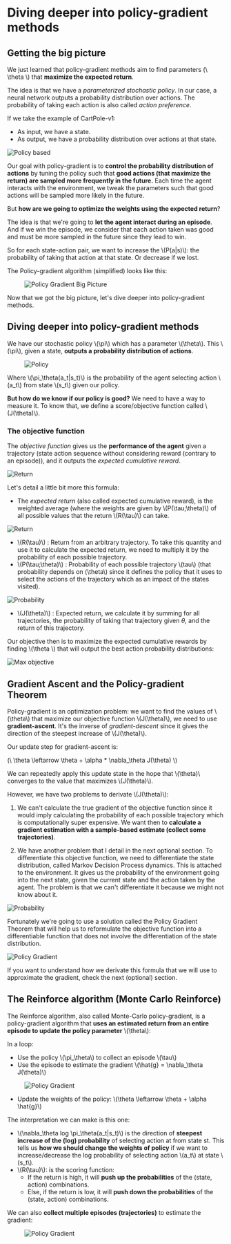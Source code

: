 # Diving deeper into policy-gradient methods

## Getting the big picture

We just learned that policy-gradient methods aim to find parameters (\\ \theta \\) that **maximize the expected return**.

The idea is that we have a *parameterized stochastic policy*. In our case, a neural network outputs a probability distribution over actions. The probability of taking each action is also called *action preference*.

If we take the example of CartPole-v1:
- As input, we have a state.
- As output, we have a probability distribution over actions at that state.

<img src="https://huggingface.co/datasets/huggingface-deep-rl-course/course-images/resolve/main/en/unit6/policy_based.png" alt="Policy based" />

Our goal with policy-gradient is to **control the probability distribution of actions** by tuning the policy such that **good actions (that maximize the return) are sampled more frequently in the future.**
Each time the agent interacts with the environment, we tweak the parameters such that good actions will be sampled more likely in the future.

But **how are we going to optimize the weights using the expected return**?

The idea is that we're going to **let the agent interact during an episode**. And if we win the episode, we consider that each action taken was good and must be more sampled in the future
since they lead to win.

So for each state-action pair, we want to increase the \\(P(a|s)\\): the probability of taking that action at that state. Or decrease if we lost.

The Policy-gradient algorithm (simplified) looks like this:
<figure class="image table text-center m-0 w-full">
  <img src="https://huggingface.co/datasets/huggingface-deep-rl-course/course-images/resolve/main/en/unit6/pg_bigpicture.jpg" alt="Policy Gradient Big Picture"/>
</figure>

Now that we got the big picture, let's dive deeper into policy-gradient methods.

## Diving deeper into policy-gradient methods

We have our stochastic policy \\(\pi\\) which has a parameter \\(\theta\\). This \\(\pi\\), given a state, **outputs a probability distribution of actions**.

<figure class="image table text-center m-0 w-full">
  <img src="https://huggingface.co/datasets/huggingface-deep-rl-course/course-images/resolve/main/en/unit6/stochastic_policy.png" alt="Policy"/>
</figure>

Where \\(\pi_\theta(a_t|s_t)\\) is the probability of the agent selecting action \\(a_t\\) from state \\(s_t\\) given our policy.

**But how do we know if our policy is good?** We need to have a way to measure it. To know that, we define a score/objective function called \\(J(\theta)\\).

### The objective function

The *objective function* gives us the **performance of the agent** given a trajectory (state action sequence without considering reward (contrary to an episode)), and it outputs the *expected cumulative reward*.

<img src="https://huggingface.co/datasets/huggingface-deep-rl-course/course-images/resolve/main/en/unit6/objective.jpg" alt="Return"/>

Let's detail a little bit more this formula:
- The *expected return* (also called expected cumulative reward), is the weighted average (where the weights are given by \\(P(\tau;\theta)\\) of all possible values that the return \\(R(\tau)\\) can take.

<img src="https://huggingface.co/datasets/huggingface-deep-rl-course/course-images/resolve/main/en/unit6/expected_reward.png" alt="Return"/>


- \\(R(\tau)\\) :  Return from an arbitrary trajectory. To take this quantity and use it to calculate the expected return, we need to multiply it by the probability of each possible trajectory.
- \\(P(\tau;\theta)\\) : Probability of each possible trajectory \\(tau\\) (that probability depends on (\\theta\\) since it defines the policy that it uses to select the actions of the trajectory which as an impact of the states visited).

<img src="https://huggingface.co/datasets/huggingface-deep-rl-course/course-images/resolve/main/en/unit6/probability.png" alt="Probability"/>

- \\(J(\theta)\\) : Expected return, we calculate it by summing for all trajectories, the probability of taking that trajectory given $\theta$, and the return of this trajectory.

Our objective then is to maximize the expected cumulative rewards by finding \\(\theta \\) that will output the best action probability distributions:


<img src="https://huggingface.co/datasets/huggingface-deep-rl-course/course-images/resolve/main/en/unit6/max_objective.png" alt="Max objective"/>


## Gradient Ascent and the Policy-gradient Theorem

Policy-gradient is an optimization problem: we want to find the values of \\(\theta\\) that maximize our objective function \\(J(\theta)\\), we need to use **gradient-ascent**. It's the inverse of *gradient-descent* since it gives the direction of the steepest increase of \\(J(\theta)\\).

Our update step for gradient-ascent is:

(\\ \theta \leftarrow \theta + \alpha *  \nabla_\theta J(\theta) \\)

We can repeatedly apply this update state in the hope that \\(\theta)\\ converges to the value that maximizes \\(J(\theta)\\).

However, we have two problems to derivate \\(J(\theta)\\):
1. We can't calculate the true gradient of the objective function since it would imply calculating the probability of each possible trajectory which is computationally super expensive.
We want then to **calculate a gradient estimation with a sample-based estimate (collect some trajectories)**.

2. We have another problem that I detail in the next optional section. To differentiate this objective function, we need to differentiate the state distribution, called Markov Decision Process dynamics. This is attached to the environment. It gives us the probability of the environment going into the next state, given the current state and the action taken by the agent. The problem is that we can't differentiate it because we might not know about it.

<img src="https://huggingface.co/datasets/huggingface-deep-rl-course/course-images/resolve/main/en/unit6/probability.png" alt="Probability"/>

Fortunately we're going to use a solution called the Policy Gradient Theorem that will help us to reformulate the objective function into a differentiable function that does not involve the differentiation of the state distribution.

<img src="https://huggingface.co/datasets/huggingface-deep-rl-course/course-images/resolve/main/en/unit6/policy_gradient_theorem.png" alt="Policy Gradient"/>

If you want to understand how we derivate this formula that we will use to approximate the gradient, check the next (optional) section.

## The Reinforce algorithm (Monte Carlo Reinforce)
The Reinforce algorithm, also called Monte-Carlo policy-gradient, is a policy-gradient algorithm that **uses an estimated return from an entire episode to update the policy parameter**  \\(\theta\\):

In a loop:
- Use the policy \\(\pi_\theta\\)  to collect an episode \\(\tau\\)
- Use the episode to estimate the gradient \\(\hat{g} = \nabla_\theta J(\theta)\\)

 <figure class="image table text-center m-0 w-full">
  <img src="https://huggingface.co/datasets/huggingface-deep-rl-course/course-images/resolve/main/en/unit6/policy_gradient_one.png" alt="Policy Gradient"/>
</figure>

- Update the weights of the policy: \\(\theta \leftarrow \theta + \alpha \hat{g}\\)

The interpretation we can make is this one:
- \\(\nabla_\theta log \pi_\theta(a_t|s_t)\\) is the direction of **steepest increase of the (log) probability** of selecting action at from state st.
This tells us **how we should change the weights of policy** if we want to increase/decrease the log probability of selecting action \\(a_t\\) at state \\(s_t\\).
- \\(R(\tau)\\): is the scoring function:
  - If the return is high, it will **push up the probabilities** of the (state, action) combinations.
  - Else, if the return is low, it will **push down the probabilities** of the (state, action) combinations.


We can also **collect multiple episodes (trajectories)** to estimate the gradient:
<figure class="image table text-center m-0 w-full">
 <img src="https://huggingface.co/datasets/huggingface-deep-rl-course/course-images/resolve/main/en/unit6/policy_gradient_multiple.png" alt="Policy Gradient"/>
</figure>

